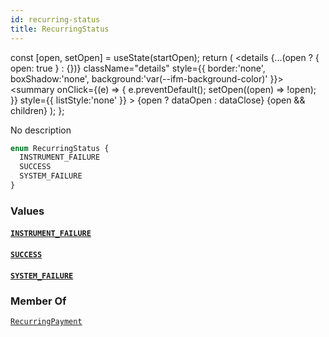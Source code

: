 ```yaml
---
id: recurring-status
title: RecurringStatus
---
```









  const [open, setOpen] = useState(startOpen);
  return (
    <details {...(open ? { open: true } : {})} className="details" style={{ border:'none', boxShadow:'none', background:'var(--ifm-background-color)' }}>
      <summary
        onClick={(e) => {
          e.preventDefault();
          setOpen((open) => !open);
        }}
        style={{ listStyle:'none' }}
      >
      {open ? dataOpen : dataClose}
      </summary>
      {open && children}
    </details>
  );
};








No description


```graphql
enum RecurringStatus {
  INSTRUMENT_FAILURE
  SUCCESS
  SYSTEM_FAILURE
}
```




### Values

#### [`INSTRUMENT_FAILURE`](#)  
> 
> 
> 
> 

#### [`SUCCESS`](#)  
> 
> 
> 
> 

#### [`SYSTEM_FAILURE`](#)  
> 
> 
> 
> 



### Member Of

[`RecurringPayment`](/docs/api/types/objects/recurring-payment)  <Badge class="badge badge--secondary" text="object"/>

